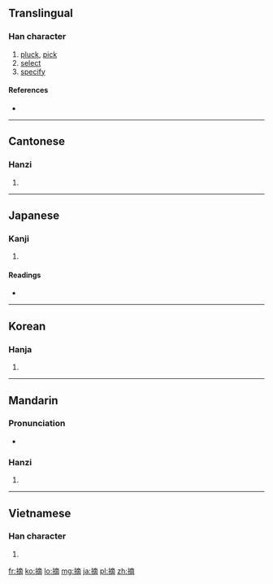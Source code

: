 ==Translingual==

===Han character===
{{Han char|rn=64|rad=手|as=11|sn=14|four=5002<sub>7</sub>|canj=手卜金月 (QYCB)}}

# [[pluck]], [[pick]]
# [[select]]
# [[specify]]

====References====
* {{Han ref|kx=0449.320|dkj=12582|dj=0800.170|hdz=31949.010|uh=6458|ud=25688|bh=BA4B|bd=47691}}

----

==Cantonese==

===Hanzi===
{{yue-hanzi|jyut=|y=jaak6}}

# {{defn|lang=yue|sort=手11}}

----

==Japanese==

===Kanji===
{{ja-kanji|grade=c|rs=手11}}

# {{defn|lang=ja|sort=手11}}

====Readings====
* {{ja-readings|on=[[てき]] (teki), [[たく]] (taku), [[ちゃく]] (chaku)|kun=[[つむ]] (tsumu), [[ひろう]] (hirou), [[あばく]] (abaku)}}

----

==Korean==

===Hanja===
{{ko-hanja|hangeul=적|eumhun=|rv=jeok|mr=chŏk|y=cek}}

# {{defn|lang=ko|sort=手11}}

----

==Mandarin==

===Pronunciation===
* {{audio|Zh-zhai.ogg|Audio}}

===Hanzi===
{{cmn-hanzi|pin=[[zhāi]] ([[zhai1]])|wg=chai<sup>1</sup>}}

# {{defn|lang=cmn|sort=手11}}

----

==Vietnamese==

===Han character===
{{vi-hantu|[[trích]]|rs=手11}}

# {{defn|lang=vi|sort=手11}}

[[fr:摘]]
[[ko:摘]]
[[lo:摘]]
[[mg:摘]]
[[ja:摘]]
[[pl:摘]]
[[zh:摘]]